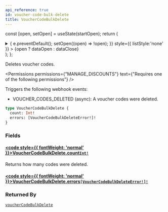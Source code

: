 ```yaml
---
api_reference: true
id: voucher-code-bulk-delete
title: VoucherCodeBulkDelete
---
```






const [open, setOpen] = useState(startOpen);
return (
<details {...(open ? { open: true } : {})} className="details" style={{ border:'none', boxShadow:'none', background:'var(--ifm-background-color)' }}>
<summary
onClick={(e) => {
e.preventDefault();
setOpen((open) => !open);
}}
style={{ listStyle:'none' }} >
{open ? dataOpen : dataClose}
</summary>
{open && children}
</details>
);
};

Deletes voucher codes.


<Badge text="Added in Saleor 3.18" class="badge badge--secondary margin-bottom--sm" />



<Permissions permissions={"MANAGE_DISCOUNTS"} text={"Requires one of the following permissions"} />


Triggers the following webhook events:

- VOUCHER_CODES_DELETED (async): A voucher codes were deleted.

```graphql
type VoucherCodeBulkDelete {
  count: Int!
  errors: [VoucherCodeBulkDeleteError!]!
}
```

### Fields

#### [<code style={{ fontWeight: 'normal' }}>VoucherCodeBulkDelete.<b>count</b></code>](#)<Bullet />[`Int!`](../../../api-reference/miscellaneous/scalars/int.mdx) <Badge class="badge badge--secondary" text="non-null"/> <Badge class="badge badge--secondary" text="scalar"/> <Badge class="badge badge--secondary" text="miscellaneous"/>

Returns how many codes were deleted.

#### [<code style={{ fontWeight: 'normal' }}>VoucherCodeBulkDelete.<b>errors</b></code>](#)<Bullet />[`[VoucherCodeBulkDeleteError!]!`](../../../api-reference/discounts/objects/voucher-code-bulk-delete-error.mdx) <Badge class="badge badge--secondary" text="non-null"/> <Badge class="badge badge--secondary" text="object"/> <Badge class="badge badge--secondary" text="discounts"/>

### Returned By

[`voucherCodeBulkDelete`](../../../api-reference/discounts/mutations/voucher-code-bulk-delete.mdx) <Badge class="badge badge--secondary" text="mutation"/>

